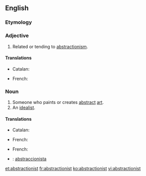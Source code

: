 ==English==

===Etymology===
{{suffix|abstraction|ist}}

===Adjective===
{{en-adj}}

# Related or tending to [[abstractionism]].

====Translations====
{{trans-top|Related to abstract art}}
* Catalan: {{t|ca|abstraccionista|m|f}}
{{trans-mid}}
* French: {{t+|fr|abstractionniste|m|f}}
{{trans-bottom}}

===Noun===
{{en-noun}}

# Someone who paints or creates [[abstract]] [[art]].
# An [[idealist]].
#: {{rfquotek|Emerson}}

====Translations====
{{trans-top|someone who paints or creates abstract art}}
* Catalan: {{t|ca|abstraccionista|m|f}}
{{trans-mid}}
* French: {{t+|fr|abstractionniste|m|f}}
{{trans-bottom}}

{{trans-top|an idealist}}
* French: {{t+|fr|idéaliste|m|f}}
{{trans-mid}}
{{trans-bottom}}

{{checktrans-top}}
* {{ttbc|es}}: [[abstraccionista]]
{{trans-bottom}}

[[et:abstractionist]]
[[fr:abstractionist]]
[[ko:abstractionist]]
[[vi:abstractionist]]